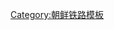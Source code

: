 {{鐵道路線|
| 模板名稱 = 灰岩线
| 名稱 = [[灰岩线]]
| 代表色 = blue
| 背景顏色 = #ffffff
| 車站列表 = [[鶴松站|鶴松]] - [[灰岩站|灰岩]] - [[恩德站|恩德]] - [[梧凤站|梧凤]]}}<noinclude>
[[Category:朝鲜铁路模板]]

</noinclude>